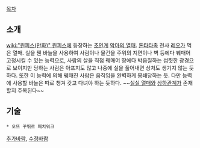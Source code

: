 [[목차]]

== 소개 ==
[[wiki:"원피스(만화)" 원피스]]에 등장하는 [[초인계]] [[악마의 열매]]. [[톤타타]]족 전사 [[레오(원피스)|레오]]가 먹은 열매. 실을 꿴 바늘을 사용하여 사람이나 물건을 주위의 지면이나 벽 등에다 꿰매어 고정시킬 수 있는 능력으로, 사람의 살을 직접 꿰매어 땅에다 박음질하는 섬찟한 광경으로 보이지만 당하는 사람은 아프지도 않고 나중에 실을 풀어내면 상처도 생기지 않는 듯하다. 또한 이 능력에 의해 꿰매진 사람은 움직임을 완벽하게 봉쇄당하는 듯. 다만 능력에 사용할 바늘은 따로 챙겨 갖고 다녀야 하는 듯하다. ~~[[실실 열매]]와 [[상하관계]]가 존재할지 주목된다~~

== 기술 ==
 * 오뜨 꾸뛰르 패치워크

[[추가바람]], [[수정바람]]
